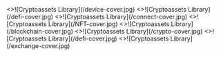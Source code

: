 
<Cards num={2}>
  <Card
    image
    arrow
    title="Device App"
    href="/docs/device-app">
    <>![Cryptoassets Library](/device-cover.jpg)</>
  </Card>
  <Card
    image
    arrow
    title="EVMs plugins for Clear Signing"
    href="/docs/device-app/introduction/plugins">
    <>![Cryptoassets Library](/defi-cover.jpg)</>
  </Card>
  <Card
    image
    arrow
    title="Connectivity"
    href="/docs/connectivity">
    <>![Cryptoassets Library](/connect-cover.jpg)</>
  </Card>
  <Card
    image
    arrow
    title="NFT Display"
    href="/docs/nft-display">
    <>![Cryptoassets Library](/NFT-cover.jpg)</>
  </Card>
    <Card
    image
    arrow
    title="Blockchain support"
    href="/docs/blockchain">
    <>![Cryptoassets Library](/blockchain-cover.jpg)</>
  </Card>
  <Card
    image
    arrow
    title="Token support"
    href="/docs/tokens">
    <>![Cryptoassets Library](/crypto-cover.jpg)</>
  </Card>
  <Card
    image
    arrow
    title="Discover Section"
    href="/docs/discover">
    <>![Cryptoassets Library](/defi-cover.jpg)</>
  </Card>
  <Card
    image
    arrow
    title="Exchange"
    href="/docs/exchange">
    <>![Cryptoassets Library](/exchange-cover.jpg)</>
  </Card>
</Cards>
